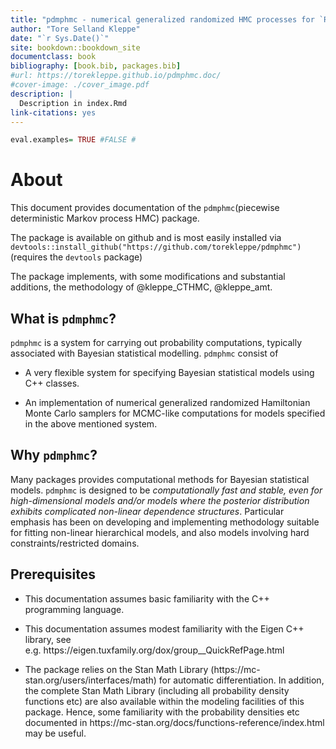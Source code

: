 ```yaml
--- 
title: "pdmphmc - numerical generalized randomized HMC processes for `R`"
author: "Tore Selland Kleppe"
date: "`r Sys.Date()`"
site: bookdown::bookdown_site
documentclass: book
bibliography: [book.bib, packages.bib]
#url: https://torekleppe.github.io/pdmphmc.doc/
#cover-image: ./cover_image.pdf
description: |
  Description in index.Rmd
link-citations: yes
---
```



```r
eval.examples= TRUE #FALSE # 
```



# About

This document provides documentation of the `pdmphmc`(piecewise deterministic Markov process HMC) package. 

The package is available on github and is most easily installed via `devtools::install_github("https://github.com/torekleppe/pdmphmc")` (requires the `devtools` package)

The package implements, with some modifications and substantial additions, the methodology of @kleppe_CTHMC, @kleppe_amt.


## What is `pdmphmc`?

`pdmphmc` is a system for carrying out probability computations,  typically associated with Bayesian statistical modelling. `pdmphmc` consist of

- A very flexible system for specifying Bayesian statistical models using C++ classes.

- An implementation of numerical generalized randomized Hamiltonian Monte Carlo samplers for MCMC-like computations for models specified in the above mentioned system. 

## Why `pdmphmc`?

Many packages provides computational methods for Bayesian statistical models. `pdmphmc` is designed to be *computationally fast and stable, even for high-dimensional models and/or models where the posterior distribution exhibits complicated non-linear dependence structures*. Particular emphasis has been on developing and implementing methodology suitable for fitting non-linear hierarchical models, and also models involving hard constraints/restricted domains. 

## Prerequisites

- This documentation assumes basic familiarity with the C++ programming language.

- This documentation assumes modest familiarity with the Eigen C++ library, see e.g. https://eigen.tuxfamily.org/dox/group__QuickRefPage.html 

- The package relies on the Stan Math Library (https://mc-stan.org/users/interfaces/math) for automatic differentiation. In addition, the complete Stan Math Library (including all probability density functions etc) are also available within the modeling facilities of this package. Hence, some familiarity with the probability densities etc documented in https://mc-stan.org/docs/functions-reference/index.html may be useful.

